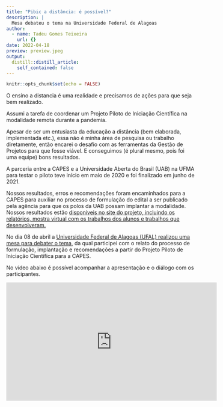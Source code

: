 ```yaml
---
title: "Pibic a distância: é possível?"
description: |
  Mesa debateu o tema na Universidade Federal de Alagoas
author:
  - name: Tadeu Gomes Teixeira
    url: {}
date: 2022-04-18
preview: preview.jpeg
output:
  distill::distill_article:
    self_contained: false
---
```


```r
knitr::opts_chunk$set(echo = FALSE)
```

O ensino a distancia é uma realidade e precisamos de ações para que seja bem realizado.

Assumi a tarefa de coordenar um Projeto Piloto de Iniciação Científica na modalidade remota durante a pandemia.

Apesar de ser um entusiasta da educação a distância (bem elaborada, implementada etc.), essa não é minha área de pesquisa ou trabalho diretamente, então encarei o desafio com as ferramentas da Gestão de Projetos para que fosse viável. E conseguimos (é plural mesmo, pois foi uma equipe) bons resultados.

A parceria entre a CAPES e a Universidade Aberta do Brasil (UAB) na UFMA para testar o piloto teve início em maio de 2020 e foi finalizado em junho de 2021.

Nossos resultados, erros e recomendações foram encaminhados para a CAPES para auxiliar no processo de formulação do edital a ser publicado pela agência para que os polos da UAB possam implantar a modalidade. Nossos resultados estão [disponíveis no site do projeto, incluindo os relatórios, mostra virtual com os trabalhos dos alunos e trabalhos que desenvolveram.](https://pibicuabmaranhao.com.br/sobre-o-projeto/)

No dia 08 de abril a [Universidade Federal de Alagoas (UFAL) realizou uma mesa para debater o tema](https://ufal.br/estudante/noticias/2022/4/pesquisa-na-modalidade-a-distancia-e-tema-de-evento-na-sexta-feira-8), da qual participei com o relato do processo de formulação, implantação e recomendações a partir do Projeto Piloto de Iniciação Científica para a CAPES.

No vídeo abaixo é possível acompanhar a apresentação e o diálogo com os participantes.[\
](https://youtu.be/9qpkRqkQ33s?t=2823)

<iframe width="560" height="315" src="https://www.youtube.com/embed/9qpkRqkQ33s" title="YouTube video player" frameborder="0" allow="accelerometer; autoplay; clipboard-write; encrypted-media; gyroscope; picture-in-picture" allowfullscreen>

</iframe>
